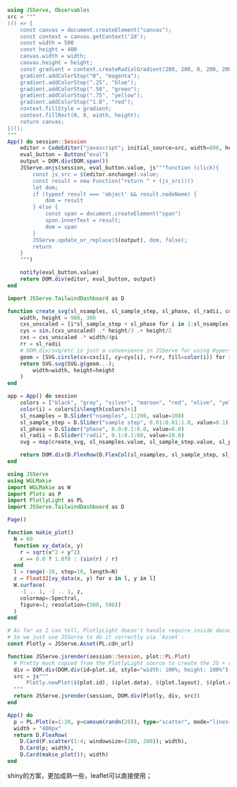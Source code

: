```julia
using JSServe, Observables
src = """
(() => {
    const canvas = document.createElement("canvas");
    const context = canvas.getContext('2d');
    const width = 500
    const height = 400
    canvas.width = width;
    canvas.height = height;
    const gradient = context.createRadialGradient(200, 200, 0, 200, 200, 200);
    gradient.addColorStop("0", "magenta");
    gradient.addColorStop(".25", "blue");
    gradient.addColorStop(".50", "green");
    gradient.addColorStop(".75", "yellow");
    gradient.addColorStop("1.0", "red");
    context.fillStyle = gradient;
    context.fillRect(0, 0, width, height);
    return canvas;
})();
"""
App() do session::Session
    editor = CodeEditor("javascript"; initial_source=src, width=800, height=300)
    eval_button = Button("eval")
    output = DOM.div(DOM.span())
    JSServe.onjs(session, eval_button.value, js"""function (click){
        const js_src = $(editor.onchange).value;
        const result = new Function("return " + (js_src))()
        let dom;
        if (typeof result === 'object' && result.nodeName) {
            dom = result
        } else {
            const span = document.createElement("span")
            span.innerText = result;
            dom = span
        }
        JSServe.update_or_replace($(output), dom, false);
        return
    }
    """)

    notify(eval_button.value)
    return DOM.div(editor, eval_button, output)
end
```


```julia
import JSServe.TailwindDashboard as D

function create_svg(sl_nsamples, sl_sample_step, sl_phase, sl_radii, color)
    width, height = 900, 300
    cxs_unscaled = [i*sl_sample_step + sl_phase for i in 1:sl_nsamples]
    cys = sin.(cxs_unscaled) .* height/3 .+ height/2
    cxs = cxs_unscaled .* width/4pi
    rr = sl_radii
    # DOM.div/svg/etc is just a convenience in JSServe for using Hyperscript, but circle isn't wrapped like that yet
    geom = [SVG.circle(cx=cxs[i], cy=cys[i], r=rr, fill=color(i)) for i in 1:sl_nsamples[]]
    return SVG.svg(SVG.g(geom...);
        width=width, height=height
    )
end

app = App() do session
    colors = ["black", "gray", "silver", "maroon", "red", "olive", "yellow", "green", "lime", "teal", "aqua", "navy", "blue", "purple", "fuchsia"]
    color(i) = colors[i%length(colors)+1]
    sl_nsamples = D.Slider("nsamples", 1:200, value=100)
    sl_sample_step = D.Slider("sample step", 0.01:0.01:1.0, value=0.1)
    sl_phase = D.Slider("phase", 0.0:0.1:6.0, value=0.0)
    sl_radii = D.Slider("radii", 0.1:0.1:60, value=10.0)
    svg = map(create_svg, sl_nsamples.value, sl_sample_step.value, sl_phase.value, sl_radii.value, color)

    return DOM.div(D.FlexRow(D.FlexCol(sl_nsamples, sl_sample_step, sl_phase, sl_radii), svg))
end
```



```julia
using JSServe
using WGLMakie
import WGLMakie as W
import Plots as P
import PlotlyLight as PL
import JSServe.TailwindDashboard as D

Page()

function makie_plot()
  N = 60
  function xy_data(x, y)
    r = sqrt(x^2 + y^2)
    r == 0.0 ? 1.0f0 : (sin(r) / r)
  end
  l = range(-10, stop=10, length=N)
  z = Float32[xy_data(x, y) for x in l, y in l]
  W.surface(
    -1 .. 1, -1 .. 1, z,
    colormap=:Spectral,
    figure=(; resolution=(500, 500))
  )
end

# As far as I can tell, PlotlyLight doesn't handle require inside documenter correctly
# So we just use JSServe to do it correctly via `Asset`:
const Plotly = JSServe.Asset(PL.cdn_url)

function JSServe.jsrender(session::Session, plot::PL.Plot)
  # Pretty much copied from the PlotlyLight source to create the JS + div for creating the plot:
  div = DOM.div(DOM.div(id=plot.id, style="width: 100%; height: 100%"), id="parent-of-$(plot.id)"; style="width: 400px; height: 300px")
  src = js"""
      Plotly.newPlot($(plot.id), $(plot.data), $(plot.layout), $(plot.config))
  """
  return JSServe.jsrender(session, DOM.div(Plotly, div, src))
end

App() do
  p = PL.Plot(x=1:20, y=cumsum(randn(20)), type="scatter", mode="lines+markers")
  width = "400px"
  return D.FlexRow(
    D.Card(P.scatter(1:4; windowsize=(200, 200)); width),
    D.Card(p; width),
    D.Card(makie_plot()); width)
end
```

shiny的方案，更加成熟一些，leaflet可以直接使用；
